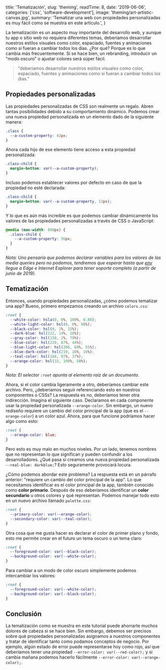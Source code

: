  title: 'Tematización',
  slug: 'theming',
  readTime: 8,
  date: '2019-06-06',
  categories: ['css', 'software-development'],
  image: 'theming/art-artistic-canvas.jpg',
  summary: 'Tematizar una web con propiedades personalizadas es muy fácil como se muestra en este artículo.',
}

La tematización es un aspecto muy importante del desarrollo web, y aunque tu app o sitio web no requiera diferentes temas, deberíamos desarrollar nuestros estilos visuales como color, espaciado, fuentes y animaciones como si fueran a cambiar todos los días. ¿Por qué? Porque es lo que cambia más frecuentemente. Si se hace bien, un rebranding, introducir un "modo oscuro" o ajustar colores será súper fácil.

> "deberíamos desarrollar nuestros estilos visuales como color, espaciado, fuentes y animaciones como si fueran a cambiar todos los días."

## Propiedades personalizadas

Las propiedades personalizadas de CSS son realmente un regalo. Abren tantas posibilidades debido a su comportamiento dinámico. Podemos crear una nueva propiedad personalizada en un elemento dado de la siguiente manera:

```css
.class {
  --a-custom-property: 42px;
}
```

Ahora cada hijo de ese elemento tiene acceso a esta propiedad personalizada:

```css
.class-child {
  margin-bottom: var(--a-custom-property);
}
```

Incluso podemos establecer valores por defecto en caso de que la propiedad no esté declarada:

```css
.class-child {
  margin-bottom: var(--a-custom-property, 12px);
}
```

Y lo que es aún más increíble es que podemos cambiar dinámicamente los valores de las propiedades personalizadas a través de CSS o JavaScript:

```css
@media (max-width: 800px) {
  .class-child {
    --a-custom-property: 56px;
  }
}
```

_Nota: Uno pensaría que podemos declarar variables para los valores de las media queries pero no podemos, tendremos que esperar hasta que [env](https://developer.mozilla.org/en-US/docs/Web/CSS/env) llegue a Edge e Internet Explorer para tener soporte completo (a partir de junio de 2019)._

## Tematización

Entonces, usando propiedades personalizadas, ¿cómo podemos tematizar una app? Bueno, primero empezamos creando un archivo `colors.css`:

```css
:root {
  --white-color: hsla(0, 0%, 100%, 0.88);
  --white-light-color: hsl(0, 0%, 98%);
  --black-color: hsl(0, 1%, 15%);
  --dark-blue: hsl(222, 14%, 18%);
  --gray-color: hsl(150, 2%, 79%);
  --blue-color: hsl(229, 87%, 44%);
  --blue-light-color: hsl(206, 68%, 55%);
  --blue-dark-color: hsl(219, 16%, 16%);
  --teal-color: hsl(184, 97%, 37%);
  --orange-color: hsl(32, 100%, 50%);
}
```

_Nota: El selector `:root` apunta al elemento raíz de un documento._

Ahora, si el color cambia ligeramente a otro, deberíamos cambiar este archivo. Pero, ¿deberíamos seguir referenciando esto en nuestros componentes o CSSs? La respuesta es no, deberíamos tener otra indirección. Imagina el siguiente caso. Declaramos en cada componente usar la propiedad personalizada `--orange-color`. Sin embargo, un nuevo rediseño requiere un cambio del color principal de la app (que es el `--orange-color`) a un color azul. Ahora, para que funcione podríamos hacer algo como esto:

```css
:root {
  --orange-color: blue;
}
```

Pero esto es muy malo en muchos niveles. Por un lado, tenemos nombres que no representan lo que significan y pueden confundir a los desarrolladores. ¿Qué pasa si creamos una nueva propiedad personalizada `--real-blue: darkblue;`? Esto seguramente provocará locura.

¿Cómo podemos abordar este problema? La respuesta está en un párrafo anterior: "requiere un cambio del color principal de la app". Lo que necesitamos identificar es el color principal de la app, también conocido como **color primario**. Después de eso deberíamos identificar un **color secundario** u otros colores y qué representan. Podemos manejar todo esto en un nuevo archivo llamado `palette.css`:

```css
:root {
  --primary-color: var(--orange-color);
  --secondary-color: var(--teal-color);
}
```

Otra cosa que me gusta hacer es declarar el color de primer plano y fondo, esto me permite crear en el futuro un tema oscuro o un tema claro:

```css
:root {
  --foreground-color: var(--black-color);
  --background-color: var(--white-color);
}
```

Para cambiar a un modo de color oscuro simplemente podemos intercambiar los valores:

```css
:root {
  --foreground-color: var(--white-color);
  --background-color: var(--black-color);
}
```

## Conclusión

La tematización como se muestra en este tutorial puede ahorrarte muchos dolores de cabeza si se hace bien. Sin embargo, debemos ser precisos sobre qué propiedades personalizadas asignamos a nuestros componentes y tratar de identificar tanto como podamos conceptos de negocio. Por ejemplo, algún estado de error puede representarse hoy como rojo, así que deberíamos tener una propiedad `--error-color: var(--red-color);` y si cambia mañana podemos hacerlo fácilmente `--error-color: var(--orange-color);`.
